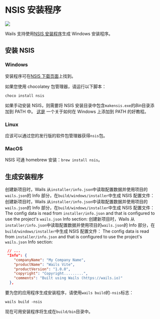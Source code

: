 # NSIS 安装程序

<p style={{ "text-align": "center" }}>
  <img
    src={require("@site/static/img/nsis.webp").default}
    style={{ "max-width": "50%" }}
 />
  <br />
</p>

Wails 支持使用[NSIS 安装程序](https://nsis.sourceforge.io/)生成 Windows 安装程序。

## 安装 NSIS

### Windows

安装程序可在[NSIS 下载页面](https://nsis.sourceforge.io/Download)上找到。

如果您使用 chocolatey 包管理器，请运行以下脚本：

```
choco install nsis
```

如果手动安装 NSIS，则需要将 NSIS 安装目录中包含`makensis.exe`的*Bin*目录添加到 PATH 中。 [这是](https://www.architectryan.com/2018/03/17/add-to-the-path-on-windows-10/) 一个关于如何在 Windows 上添加到 PATH 的好教程。

### Linux

应该可以通过您的发行版的软件包管理器获得`nsis`包。

### MacOS

NSIS 可通 homebrew 安装：`brew install nsis`。

## 生成安装程序

创建新项目时，Wails 从`installer/info.json`中读取配置数据并使用项目的`wails.json`的 Info 部分，在`build/windows/installer`中生成 NSIS 配置文件： 创建新项目时，Wails 从`installer/info.json`中读取配置数据并使用项目的`wails.json`的 Info 部分，在`build/windows/installer`中生成 NSIS 配置文件： The config data is read from `installer/info.json` and that is configured to use the project's `wails.json` Info section: 创建新项目时，Wails 从`installer/info.json`中读取配置数据并使用项目的`wails.json`的 Info 部分，在`build/windows/installer`中生成 NSIS 配置文件： The config data is read from `installer/info.json` and that is configured to use the project's `wails.json` Info section:

```json
 // ...
 "Info": {
    "companyName": "My Company Name",
    "productName": "Wails Vite",
    "productVersion": "1.0.0",
    "copyright": "Copyright.........",
    "comments": "Built using Wails (https://wails.io)"
  },
```

要为您的应用程序生成安装程序，请使用`wails build`的`-nsis`标志：

```
wails build -nsis
```

现在可用安装程序将生成在`build/bin`目录中。
